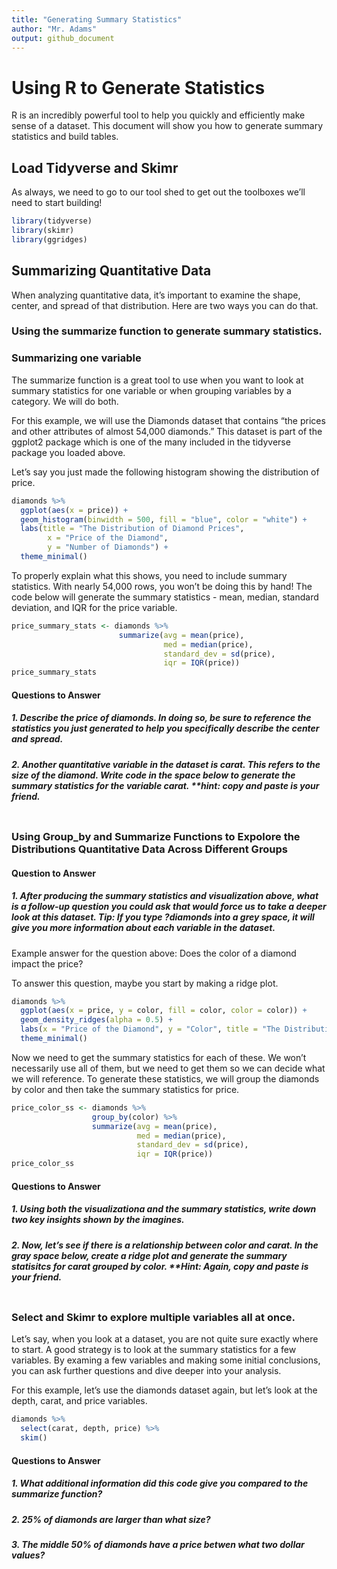 ```yaml
---
title: "Generating Summary Statistics"
author: "Mr. Adams"
output: github_document
---
```


# Using R to Generate Statistics

R is an incredibly powerful tool to help you quickly and efficiently make sense of a dataset. This document will show you how to generate summary statistics and build tables. 

## Load Tidyverse and Skimr

As always, we need to go to our tool shed to get out the toolboxes we'll need to start building!

```r
library(tidyverse)
library(skimr)
library(ggridges)
```

## Summarizing Quantitative Data

When analyzing quantitative data, it's important to examine the shape, center, and spread of that distribution. Here are two ways you can do that. 

### Using the summarize function to generate summary statistics. 

### Summarizing one variable

The summarize function is a great tool to use when you want to look at summary statistics for one variable or when grouping variables by a category. We will do both. 

For this example, we will use the Diamonds dataset that contains "the prices and other attributes of almost 54,000 diamonds." This dataset is part of the ggplot2 package which is one of the many included in the tidyverse package you loaded above. 

Let's say you just made the following histogram showing the distribution of price. 

```r

diamonds %>%
  ggplot(aes(x = price)) +
  geom_histogram(binwidth = 500, fill = "blue", color = "white") +
  labs(title = "The Distribution of Diamond Prices", 
        x = "Price of the Diamond", 
        y = "Number of Diamonds") +
  theme_minimal()

```


To properly explain what this shows, you need to include summary statistics. With nearly 54,000 rows, you won't be doing this by hand! The code below will generate the summary statistics - mean, median, standard deviation, and IQR for the price variable. 

```r

price_summary_stats <- diamonds %>%
                        summarize(avg = mean(price), 
                                  med = median(price), 
                                  standard_dev = sd(price), 
                                  iqr = IQR(price))
price_summary_stats

```

#### Questions to Answer
##### 1. Describe the price of diamonds. In doing so, be sure to reference the statistics you just generated to help you specifically describe the center and spread.


##### 2. Another quantitative variable in the dataset is carat. This refers to the size of the diamond. Write code in the space below to generate the summary statistics for the variable carat. **hint: copy and paste is your friend. 

```r

```


### Using Group_by and Summarize Functions to Expolore the Distributions Quantitative Data Across Different Groups

#### Question to Answer
##### 1. After producing the summary statistics and visualization above, what is a follow-up question you could ask that would force us to take a deeper look at this dataset. Tip: If you type ?diamonds into a grey space, it will give you more information about each variable in the dataset. 


Example answer for the question above:
Does the color of a diamond impact the price?  

To answer this question, maybe you start by making a ridge plot. 

```r

diamonds %>%
  ggplot(aes(x = price, y = color, fill = color, color = color)) +
  geom_density_ridges(alpha = 0.5) +
  labs(x = "Price of the Diamond", y = "Color", title = "The Distribution of Diamond Prices by Color") +
  theme_minimal()
```

Now we need to get the summary statistics for each of these. We won't necessarily use all of them, but we need to get them so we can decide what we will reference. To generate these statistics, we will group the diamonds by color and then take the summary statistics for price.

```r
price_color_ss <- diamonds %>%
                  group_by(color) %>%
                  summarize(avg = mean(price), 
                            med = median(price), 
                            standard_dev = sd(price), 
                            iqr = IQR(price))
price_color_ss
```

#### Questions to Answer

##### 1. Using both the visualizationa and the summary statistics, write down two key insights shown by the imagines. 

##### 2. Now, let's see if there is a relationship between color and carat. In the gray space below, create a ridge plot and generate the summary statisitcs for carat grouped by color. **Hint: Again, copy and paste is your friend.

```r

```


### Select and Skimr to explore multiple variables all at once.

Let's say, when you look at a dataset, you are not quite sure exactly where to start. A good strategy is to look at the summary statistics for a few variables. By examing a few variables and making some initial conclusions, you can ask further questions and dive deeper into your analysis. 

For this example, let's use the diamonds dataset again, but let's look at the depth, carat, and price variables. 

```r
diamonds %>%
  select(carat, depth, price) %>%
  skim()
```

#### Questions to Answer

##### 1. What additional information did this code give you compared to the summarize function?

##### 2. 25% of diamonds are larger than what size?

##### 3. The middle 50% of diamonds have a price betwen what two dollar values?



